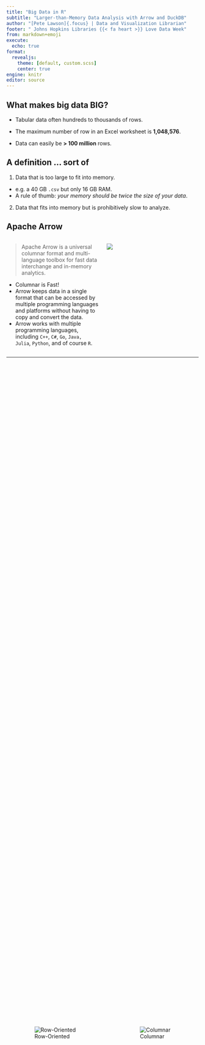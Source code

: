 ```yaml
---
title: "Big Data in R"
subtitle: "Larger-than-Memory Data Analysis with Arrow and DuckDB"
author: "[Pete Lawson]{.focus} | Data and Visualization Librarian"
footer: " Johns Hopkins Libraries {{< fa heart >}} Love Data Week" 
from: markdown+emoji 
execute:
  echo: true
format:
  revealjs: 
    theme: [default, custom.scss]
    center: true
engine: knitr
editor: source
---
```


## What makes big data [BIG]{.focus}? {.center}

::: incremental
-   Tabular data often hundreds to thousands of rows.

-   The maximum number of row in an Excel worksheet is **1,048,576**.

-   Data can easily be **> 100 million** rows.

:::

## A definition ... [sort of]{.focus} {.center}

::: incremental
1.  Data that is too large to fit into memory.

- e.g. a 40 GB `.csv` but only 16 GB RAM.
- A rule of thumb: *your memory should be twice the size of your data*.

2.  Data that fits into memory but is prohibitively slow to analyze.
:::

## Apache Arrow 


:::: {.columns .center}


::: {.column width="50%"}
> Apache Arrow is a universal columnar format and multi-language toolbox for fast data interchange and in-memory analytics.

::: incremental
- Columnar is Fast!
- Arrow keeps data in a single format that can be accessed by multiple programming languages and platforms without having to copy and convert the data.
- Arrow works with multiple programming languages, including `C++`, `C#`, `Go`, `Java,` `Julia`, `Python`, and of course `R`.
::: 
:::


::: {.column width="50%"}
![](images/arrow-white.png)
:::

::::

---

::::: {.columns style='display: flex !important; height: 90%;'}

::: {.column width="50%" style='display: flex; justify-content: center; align-items: center;'}

![[Row-Oriented]{.focus}](images/row.png)

:::

::: {.column width="50%" style='display: flex; justify-content: center; align-items: center;'}

![[Columnar]{.focus}](images/column.png)
:::

::::





## Row in Memory


::::: {.columns style='display: flex !important; height: 90%;'}

::: {.column width="50%" style='display: flex; justify-content: center; align-items: center;'}

![](images/row-column.png)
:::

::: {.column width="50%" style='display: flex; justify-content: center; align-items: center;'}
![](images/row-memory-buffer.png){height=550}
:::

::::

## Columnar in Memory


::::: {.columns style='display: flex !important; height: 90%;'}

::: {.column width="50%" style='display: flex; justify-content: center; align-items: center;'}
![](images/row-column.png)
:::

::: {.column width="50%" style='display: flex; justify-content: center; align-items: center;'}
![](images/column-memory-buffer.png){height=550}
:::

::::

--- 


:::: {.columns}

::: {.column width="40%"}

> Convert all cat counts to millions

::: {.fragment}
```r
#| eval: false
cats |> 
  mutate(count_million = Count * 1000000)
```
:::

:::

::: {.column width="60%"}

![](images/simd.png){height=550}
:::

::::


--- 

::::: columns
::: {.column width="50%"}
### [Row]{.focus}

-   Heterogeneous Data Types
-   Better for transactional processing (Databases)
:::

::: {.column width="50%"}
### [Column]{.focus}

-   Homogeneous Data Types
-   Compressible
-   Single Instruction Multiple Data (SIMD) Capable 
:::
:::::

## Installing `{arrow}`

- Install arrow by typing `install.packages("arrow")`
- To use dplyr pipelines both arrow and dplyr must be loaded 

```r
library(arrow)
library(dplyr)
```

## Lets explore some [big]{.focus} data


:::: {.columns}

::: {.column width="50%"}

- [data.seattle.gov](https://data.seattle.gov/Community-and-Culture/Checkouts-by-Title/tmmm-ytt6/about_data): Seattle Public Library checkouts by title for physical and electronic items. 
- Monthly count of library checkouts since April 2005.
- 46.9 million rows as of Feb 6th, 2025. 
- `seattle-library-checkouts.csv`: 10.7 GB .csv file
:::

::: {.column width="50%"}
![](images/seattle-library.jpeg)
:::
::::
::: footer
Seattle Central Public Library Image: <https://www.spl.org/hours-and-locations/central-library/central-library-highlights/central-library-architecture>
:::

## Dataset Contents 

```css
#| echo: false

.reveal table {
  font-size: small;
}

```
```r
#| eval: true
#| echo: false

library(arrow)
library(dplyr)
library(kableExtra)
seattle_checkouts <- open_dataset(
  sources = "data/seattle-library/seattle-library-checkouts.csv",
  format = "csv"
)

checkouts_head <- seattle_checkouts |>
  filter(CheckoutYear == 2018) |> 
  head(n = 8) |>
  collect()

checkouts_head |> 
  kbl() %>%
  kable_classic(full_width = F, html_font = "Cambria")
```

## Load [csv]{.focus} data into Arrow

```r
seattle_checkouts <- open_dataset(
  sources = "data/seattle-library/seattle-library-checkouts.csv",
  format = "csv"
)
```

## Load [any]{.focus} tabular text data into Arrow

```r
seattle_checkouts <- open_dataset(
  sources = "data/seattle-library/seattle-library-checkouts.csv",
  format = "text",
  delimiter = ","
)
```

## Arrow [Dataset]{.focus}


:::: {.columns}
::: {.column width="50%"}
```r
seattle_checkouts
```
:::

::: {.column width="50%"}
:::{.fragment}
An Arrow [Dataset]{.focus} is a representation of data stored on-disk in one or more files. 
:::

:::{.fragment}
![](images/dataset.png)
:::
:::
::::


::: footer
Arrow Dataset Illustration: <https://blog.djnavarro.net/posts/2022-11-30_unpacking-arrow-datasets/>
:::

## Arrow Dataset - Schema


:::: {.columns}

::: {.column width="40%"}
```r
schema(seattle_checkouts)
```

:::

::: {.column width="60%"}
::: incremental
- Be careful - schema is estimated from the first 1 MB of data.
- The diversity of data types is greater than R
    - R: Whole numbers represented with type `integer`
    - Arrow: Whole numbers can be represented by `int8`, `int16`, `int32`, `int64`, `uint8`, `uint16`, `uint32`, `uint64`
    
:::
:::

::::

## `{arrow}` + `{dplyr}`

:::: {.columns}

::: {.column width="45%"}

We can use familiar `dplyr` verbs when working with an Arrow Dataset. 

::: incremental
- `group_by()`: Group by checkout year
- `summarize()`: Sum checkout count, by year
- `arrange()`: Sort checkouts by year in descending order 
:::
:::

::: {.column width="55%"}

```r
seattle_checkouts |> 
  group_by(CheckoutYear) |> 
  summarize(Checkouts = sum(Checkouts)) |> 
  arrange(desc(CheckoutYear)) 
```
:::

::::

## `{arrow}` + `{dplyr}`

:::: {.columns}

::: {.column width="45%"}

We can use familiar `dplyr` verbs when working with an Arrow Dataset. 

- `group_by()`: Group by checkout year
- `summarize()`: Sum checkout count, by year
- `arrange()`: Sort checkouts by year in descending order 
:::

::: {.column width="55%"}

```r
seattle_checkouts |> 
  group_by(CheckoutYear) |> 
  summarize(Checkouts = sum(Checkouts)) |> 
  arrange(desc(CheckoutYear)) 
```
:::

::::

## `{arrow}` + `{dplyr}`

:::: {.columns}

::: {.column width="45%"}

We can use familiar `dplyr` verbs when working with an Arrow Dataset. 

- `group_by()`: Group by checkout year
- `summarize()`: Sum checkout count, by year
- `arrange()`: Sort checkouts by year in descending order 
:::

::: {.column width="55%"}

```r
seattle_checkouts |> 
  group_by(CheckoutYear) |> 
  summarize(Checkouts = sum(Checkouts)) |> 
  arrange(desc(CheckoutYear)) |> 
  class()
```
:::

::::

## Bring results into memory

:::: {.columns}

::: {.column width="50%"}

`collect()` will bring the results of the Arrow query into memory as a `tibble`.

:::

::: {.column width="50%"}

```r
#| code-line-numbers: "5|1-5"
seattle_checkouts |> 
  group_by(CheckoutYear) |> 
  summarize(Checkouts = sum(Checkouts)) |> 
  arrange(desc(CheckoutYear)) |> 
  collect()
```
:::

::::

## Bring results into memory


:::: {.columns}

::: {.column width="50%"}

`compute()` will bring the results of the Arrow query into memory as an `Arrow Table`.

:::

::: {.column width="50%"}

```r
#| code-line-numbers: "5|1-5"
seattle_checkouts |> 
  group_by(CheckoutYear) |> 
  summarize(Checkouts = sum(Checkouts)) |> 
  arrange(desc(CheckoutYear)) |> 
  compute()
```
:::

::::

## Tibbles and Tables and Datasets - oh my!


:::: {.columns}

::: {.column width="50%"}

`Tibble`:

::: incremental
- Stored in R’s memory as a standard data frame.
- Slower for large datasets due to R’s in-memory data handling.
- Fully compatible with tidyverse functions and interactive data manipulation.
- Limited by available memory; not ideal for very large datasets.
::: 

:::

::: {.column width="50%"}

`Arrow Tables`:

::: incremental
- Stored in Arrow’s columnar memory format for efficient processing.
- Optimized for big data; supports zero-copy reads and fast operations.
- Easily integrates with Parquet, Feather, and other big data formats for cross-platform use.
:::
:::

::::


. . . 


## Performance


:::: {.columns}

::: {.column width="40%"}

> How long does it take to calculate the number of books checked out from 2019 to 2021?
:::

::: {.column width="60%"}

```r
#| code-line-numbers: "1-2,10|3-9"
library(tictoc)
tic()
checkout_count <- seattle_checkouts |>
  group_by(CheckoutYear) |>
  filter(CheckoutYear %in% c(2019, 2020, 2021)
         & MaterialType == "BOOK") |>
  summarize(Checkouts = sum(Checkouts)) |>
  arrange(desc(CheckoutYear)) |>
  collect()
toc()
```
:::

::::


## Improving performance with Arrow [Parquet]{.focus} 


Write the Seattle checkouts data to Parquet, partitioned by `CheckoutYear`:

```r
#| eval: false
seattle_parquet_path <- "data/seattle-library-parquet"

seattle_checkouts |>
  group_by(CheckoutYear) |>
  write_dataset(path = seattle_parquet_path,
                format = "parquet")
```

## Arrow [Parquet]{.focus} structure

:::: {.columns}
::: {.column width="40%"}

::: incremental
- 21 folders (to 2005 to 2025)
- Each folder has 1 individual file per year
- 21 files, 5 GB in total
- Each file roughly 250 MB
- Rule of thumb: *Parquet row blocks should be between 250 MB to 1 GB*
:::
:::

::: {.column width="60%"}
```r
fs::dir_tree("data/seattle-library-parquet/")
```
:::
::::

## Arrow [Parquet]{.focus} performance

```r
seattle_checkouts_part <- arrow::open_dataset("data/seattle-library-parquet/",
                                              format = "parquet")
```

## Arrow [Parquet]{.focus} performance

```r
#| eval: false
tic()
checkout_count <- seattle_checkouts_part |> 
  group_by(CheckoutYear) |> 
  filter(CheckoutYear %in% c(2019, 2020, 2021)
         & MaterialType == "BOOK") |> 
  summarize(Checkouts = sum(Checkouts)) |> 
  arrange(desc(CheckoutYear)) |> 
  collect()
toc()
```

## Apache [Parquet]{.focus}


:::: {.columns}

::: {.column width="50%"}

![](images/parquet-format.png){width=70%}
:::

::: {.column width="50%"}

::: incremental
- On-disk archival big data storage
- By accessing only the necessary columns, Parquet significantly speeds up data analysis queries
- Efficient compression techniques minimize the storage footprint of large datasets
- Widely used with modern big data processing frameworks
:::
:::

::::
::: footer
Parquet Illustration by VuTrinh: <https://vutr.substack.com/p/the-overview-of-parquet-file-format>
:::
## Arrow [Parquet]{.focus} performance 

![](images/row-group.png)


## Arrow [Parquet]{.focus} performance

![](images/maine-coon.png)


## Even [bigger]{.focus} data

::::::: columns
:::: {.column width="50%"}
::: incremental
-   NYC Taxi and Limousine Commission (TLC) Data
-   Common demonstration dataset for working with big data
-   37 GB PARQUET format
:::
::::

:::: {.column width="50%"}
![](images/nyc-taxi-homepage)

::: {style="font-size: 50%;"}
<https://www.nyc.gov/site/tlc/about/tlc-trip-record-data.page>
:::
::::
:::::::

## Load NYC Taxi Data

```r
nyc_taxi <- open_dataset(
  "data/nyc-taxi",
  format = "parquet"
)

nyc_taxi
```

## `dplyr` query

> Calculate the percent of rides that are shared by year
 
. . . 

```r
library(dplyr)

nyc_taxi |>                                                        
  group_by(year) |> 
  summarize(
    total_rides = n(), 
    shared_rides = sum(passenger_count > 1,
                       na.rm = TRUE)
    ) |> 
  mutate(percent_shared = (shared_rides / total_rides) * 100)
```

## `dplyr` query

```r
library(tictoc)
tic()
shared_rides <- nyc_taxi |> 
  group_by(year) |> 
  summarize(total_rides = n(), 
            shared_rides = sum(passenger_count > 1,
                               na.rm = TRUE)) |> 
  mutate(percent_shared = (shared_rides / total_rides) * 100) |> 
  collect()
toc()
```

> 9.464 sec elapsed.

. . .

Remember, this is over [one billion]{.focus} rows of data

. . .

over [40 GB]{.focus} in size, running on a laptop with only [16 GB]{.focus} of memory

. . .


::: {style="font-size: 200%;"}

:exploding_head:

:::

## Workflow for working with Arrow Dataset (larger-than-memory)

. . .

Use `nrow()` to understand how many rows would be returned to a `tibble` by `collect()`

. . . 

```r
nyc_taxi |> 
  filter(year == 2020) |> 
  nrow()
```


## Workflow for working with Arrow Dataset (larger-than-memory)

Use `head()` to preview the returned query without collecting all of the results into memory

. . . 

> Find the largest tippers for 2020

. . . 

```r
nyc_taxi |>
  filter(year == 2020) |> 
  mutate(tip_ratio = (tip_amount/fare_amount)*100) |> 
  select(fare_amount, tip_amount, tip_ratio) |> 
  arrange(desc(tip_ratio))
```


## Workflow for working with Arrow Dataset (larger-than-memory)

Use `head()` to preview the returned query without collecting all of the results into memory


> Find the largest tippers for 2020


```r
nyc_taxi |>
  filter(year == 2020) |> 
  mutate(tip_ratio = (tip_amount/fare_amount)*100) |> 
  select(fare_amount, tip_amount, tip_ratio) |> 
  arrange(desc(tip_ratio)) |> 
  head() |> 
  collect()
```

## Workflow for working with Arrow Dataset (larger-than-memory)


`nrow()`: Understand how many rows would be returned to a `tibble` by `collect()`

. . .

`head()`: Preview the returned query without collecting all of the results into memory|

## Limitations - not all functions are available in Arrow 


```r
#| error: true
library(tidyr)

nyc_taxi |> 
  group_by(vendor_name) |>
  summarise(max_fare = max(fare_amount)) |>
  pivot_longer(!vendor_name, names_to = "metric") |> 
  collect()
```


## Enter `DuckDB`!


:::: {.columns}

::: {.column width="50%"}
::: incremental
- DuckDB is a fast database system
- DuckDB has no dependencies. Simply `install.packages("duckdb")`
- Arrow allows seamless translation from DuckDB to Arrow queries 
:::
:::

::: {.column width="50%"}
![](images/duckdb.png)
:::

::::

## Pivot with DuckDB 

```r
library(duckdb)
library(tidyr)

nyc_taxi |> 
  group_by(vendor_name) |>
  summarise(max_fare = max(fare_amount)) |>
  to_duckdb() |> # send data to duckdb
  pivot_longer(!vendor_name, names_to = "metric") |> 
  to_arrow() |> # return data back to arrow
  collect()
```

## Resources

> This session was inspired by, and borrowed partly from: 

Big Data in R with Arrow - Posit::Conf(2024) Workshop
- <https://posit-conf-2024.github.io/arrow/>

Using the {arrow} and {duckdb} packages to wrangle medical datasets that are Larger than RAM - R/Medicine Conference 2022 (Peter D.R. Higgins)
- <https://www.youtube.com/watch?v=Yxeic7WXzFw>

Doing More with Data: An Introduction to Arrow for R Users (Danielle Navarro)
- <https://www.youtube.com/watch?v=O42LUmJZPx0&t=15s>